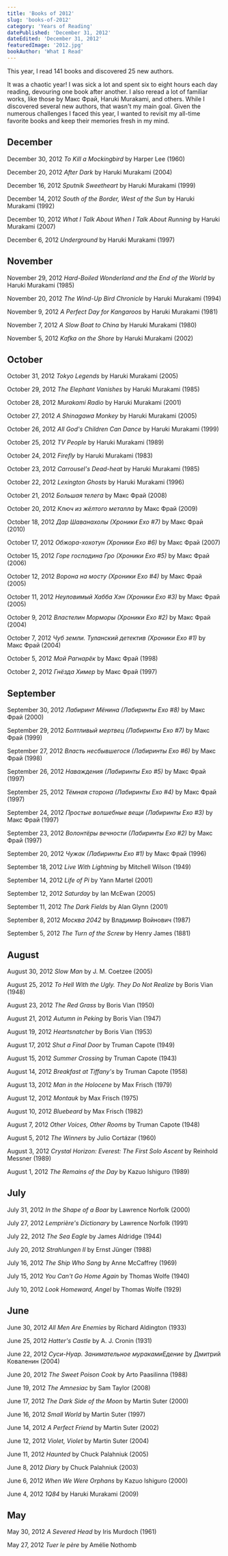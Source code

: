 ```yaml
---
title: 'Books of 2012'
slug: 'books-of-2012'
category: 'Years of Reading'
datePublished: 'December 31, 2012'
dateEdited: 'December 31, 2012'
featuredImage: '2012.jpg'
bookAuthor: 'What I Read'
---
```


This year, I read 141 books and discovered 25 new authors.

It was a chaotic year! I was sick a lot and spent six to eight hours each day
reading, devouring one book after another. I also reread a lot of familiar
works, like those by Макс Фрай, Haruki Murakami, and others. While I discovered
several new authors, that wasn't my main goal. Given the numerous challenges I
faced this year, I wanted to revisit my all-time favorite books and keep their
memories fresh in my mind.

## December

December 30, 2012 _To Kill a Mockingbird_ by Harper Lee (1960)

December 20, 2012 _After Dark_ by Haruki Murakami (2004)

December 16, 2012 _Sputnik Sweetheart_ by Haruki Murakami (1999)

December 14, 2012 _South of the Border, West of the Sun_ by Haruki Murakami
(1992)

December 10, 2012 _What I Talk About When I Talk About Running_ by Haruki
Murakami (2007)

December 6, 2012 _Underground_ by Haruki Murakami (1997)

## November

November 29, 2012 _Hard-Boiled Wonderland and the End of the World_ by Haruki
Murakami (1985)

November 20, 2012 _The Wind-Up Bird Chronicle_ by Haruki Murakami (1994)

November 9, 2012 _A Perfect Day for Kangaroos_ by Haruki Murakami (1981)

November 7, 2012 _A Slow Boat to China_ by Haruki Murakami (1980)

November 5, 2012 _Kafka on the Shore_ by Haruki Murakami (2002)

## October

October 31, 2012 _Tokyo Legends_ by Haruki Murakami (2005)

October 29, 2012 _The Elephant Vanishes_ by Haruki Murakami (1985)

October 28, 2012 _Murakami Radio_ by Haruki Murakami (2001)

October 27, 2012 _A Shinagawa Monkey_ by Haruki Murakami (2005)

October 26, 2012 _All God's Children Can Dance_ by Haruki Murakami (1999)

October 25, 2012 _TV People_ by Haruki Murakami (1989)

October 24, 2012 _Firefly_ by Haruki Murakami (1983)

October 23, 2012 _Carrousel's Dead-heat_ by Haruki Murakami (1985)

October 22, 2012 _Lexington Ghosts_ by Haruki Murakami (1996)

October 21, 2012 _Большая телега_ by Макс Фрай (2008)

October 20, 2012 _Ключ из жёлтого металла_ by Макс Фрай (2009)

October 18, 2012 _Дар Шаванахолы (Хроники Ехо #7)_ by Макс Фрай (2010)

October 17, 2012 _Обжора-хохотун (Хроники Ехо #6)_ by Макс Фрай (2007)

October 15, 2012 _Горе господина Гро (Хроники Ехо #5)_ by Макс Фрай (2006)

October 12, 2012 _Ворона на мосту (Хроники Ехо #4)_ by Макс Фрай (2005)

October 11, 2012 _Неуловимый Хабба Хэн (Хроники Ехо #3)_ by Макс Фрай (2005)

October 9, 2012 _Властелин Морморы (Хроники Ехо #2)_ by Макс Фрай (2004)

October 7, 2012 _Чуб земли. Туланский детектив (Хроники Ехо #1)_ by Макс Фрай
(2004)

October 5, 2012 _Мой Рагнарёк_ by Макс Фрай (1998)

October 2, 2012 _Гнёзда Химер_ by Макс Фрай (1997)

## September

September 30, 2012 _Лабиринт Мёнина (Лабиринты Ехо #8)_ by Макс Фрай (2000)

September 29, 2012 _Болтливый мертвец (Лабиринты Ехо #7)_ by Макс Фрай (1999)

September 27, 2012 _Власть несбывшегося (Лабиринты Ехо #6)_ by Макс Фрай (1998)

September 26, 2012 _Наваждения (Лабиринты Ехо #5)_ by Макс Фрай (1997)

September 25, 2012 _Тёмная сторона (Лабиринты Ехо #4)_ by Макс Фрай (1997)

September 24, 2012 _Простые волшебные вещи (Лабиринты Ехо #3)_ by Макс Фрай
(1997)

September 23, 2012 _Волонтёры вечности (Лабиринты Ехо #2)_ by Макс Фрай (1997)

September 20, 2012 _Чужак (Лабиринты Ехо #1)_ by Макс Фрай (1996)

September 18, 2012 _Live With Lightning_ by Mitchell Wilson (1949)

September 14, 2012 _Life of Pi_ by Yann Martel (2001)

September 12, 2012 _Saturday_ by Ian McEwan (2005)

September 11, 2012 _The Dark Fields_ by Alan Glynn (2001)

September 8, 2012 _Москва 2042_ by Владимир Войнович (1987)

September 5, 2012 _The Turn of the Screw_ by Henry James (1881)

## August

August 30, 2012 _Slow Man_ by J. M. Coetzee (2005)

August 25, 2012 _To Hell With the Ugly. They Do Not Realize_ by Boris Vian
(1948)

August 23, 2012 _The Red Grass_ by Boris Vian (1950)

August 21, 2012 _Autumn in Peking_ by Boris Vian (1947)

August 19, 2012 _Heartsnatcher_ by Boris Vian (1953)

August 17, 2012 _Shut a Final Door_ by Truman Capote (1949)

August 15, 2012 _Summer Crossing_ by Truman Capote (1943)

August 14, 2012 _Breakfast at Tiffany's_ by Truman Capote (1958)

August 13, 2012 _Man in the Holocene_ by Max Frisch (1979)

August 12, 2012 _Montauk_ by Max Frisch (1975)

August 10, 2012 _Bluebeard_ by Max Frisch (1982)

August 7, 2012 _Other Voices, Other Rooms_ by Truman Capote (1948)

August 5, 2012 _The Winners_ by Julio Cortázar (1960)

August 3, 2012 _Crystal Horizon: Everest: The First Solo Ascent_ by Reinhold
Messner (1989)

August 1, 2012 _The Remains of the Day_ by Kazuo Ishiguro (1989)

## July

July 31, 2012 _In the Shape of a Boar_ by Lawrence Norfolk (2000)

July 27, 2012 _Lemprière's Dictionary_ by Lawrence Norfolk (1991)

July 22, 2012 _The Sea Eagle_ by James Aldridge (1944)

July 20, 2012 _Strahlungen II_ by Ernst Jünger (1988)

July 16, 2012 _The Ship Who Sang_ by Anne McCaffrey (1969)

July 15, 2012 _You Can't Go Home Again_ by Thomas Wolfe (1940)

July 10, 2012 _Look Homeward, Angel_ by Thomas Wolfe (1929)

## June

June 30, 2012 _All Men Are Enemies_ by Richard Aldington (1933)

June 25, 2012 _Hatter's Castle_ by A. J. Cronin (1931)

June 22, 2012 _Суси-Нуар. Занимательное муракамиЕдение_ by Дмитрий Коваленин
(2004)

June 20, 2012 _The Sweet Poison Cook_ by Arto Paasilinna (1988)

June 19, 2012 _The Amnesiac_ by Sam Taylor (2008)

June 17, 2012 _The Dark Side of the Moon_ by Martin Suter (2000)

June 16, 2012 _Small World_ by Martin Suter (1997)

June 14, 2012 _A Perfect Friend_ by Martin Suter (2002)

June 12, 2012 _Violet, Violet_ by Martin Suter (2004)

June 11, 2012 _Haunted_ by Chuck Palahniuk (2005)

June 8, 2012 _Diary_ by Chuck Palahniuk (2003)

June 6, 2012 _When We Were Orphans_ by Kazuo Ishiguro (2000)

June 4, 2012 _1Q84_ by Haruki Murakami (2009)

## May

May 30, 2012 _A Severed Head_ by Iris Murdoch (1961)

May 27, 2012 _Tuer le père_ by Amélie Nothomb
